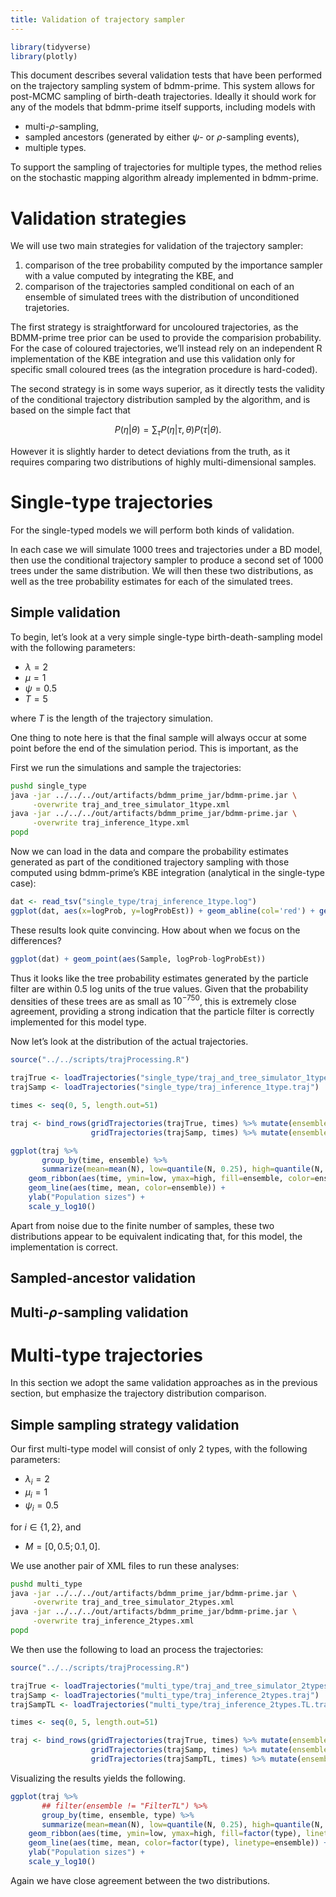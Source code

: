 ```yaml
---
title: Validation of trajectory sampler
---
```


```r
library(tidyverse)
library(plotly)
```

This document describes several validation tests that have been performed
on the trajectory sampling system of bdmm-prime. This system allows for
post-MCMC sampling of birth-death trajectories.  Ideally it should work
for any of the models that bdmm-prime itself supports, including models
with

* multi-$\rho$-sampling,
* sampled ancestors (generated by either $\psi$- or $\rho$-sampling events),
* multiple types.

To support the sampling of trajectories for multiple types, the method
relies on the stochastic mapping algorithm already implemented in bdmm-prime.


# Validation strategies

We will use two main strategies for validation of the trajectory sampler:

1. comparison of the tree probability computed by the importance sampler
   with a value computed by integrating the KBE, and
2. comparison of the trajectories sampled conditional on each of an ensemble
   of simulated trees with the distribution of unconditioned trajetories.
   
The first strategy is straightforward for uncoloured trajectories, as the
BDMM-prime tree prior can be used to provide the comparision probability.
For the case of coloured trajectories, we'll instead rely on an independent
R implementation of the KBE integration and use this validation only for
specific small coloured trees (as the integration procedure is hard-coded).

The second strategy is in some ways superior, as it directly tests the validity
of the conditional trajectory distribution sampled by the algorithm, and is
based on the simple fact that

$$P(\eta|\theta) = \sum_{\tau}P(\eta|\tau,\theta)P(\tau|\theta).$$

However it is slightly harder to detect deviations from the truth, as
it requires comparing two distributions of highly multi-dimensional
samples.


# Single-type trajectories

For the single-typed models we will perform both kinds of validation.

In each case we will simulate 1000 trees and trajectories under a BD
model, then use the conditional trajectory sampler to produce a second
set of 1000 trees under the same distribution.  We will then these
two distributions, as well as the tree probability estimates for each
of the simulated trees.

## Simple validation

To begin, let's look at a very simple single-type birth-death-sampling model with the following parameters:

* $\lambda = 2$
* $\mu = 1$
* $\psi = 0.5$
* $T = 5$

where $T$ is the length of the trajectory simulation.

One thing to note here is that the final sample will always occur at
some point before the end of the simulation period. This is important,
as the 


First we run the simulations and sample the trajectories:
```bash
pushd single_type
java -jar ../../../out/artifacts/bdmm_prime_jar/bdmm-prime.jar \
     -overwrite traj_and_tree_simulator_1type.xml 
java -jar ../../../out/artifacts/bdmm_prime_jar/bdmm-prime.jar \
     -overwrite traj_inference_1type.xml 
popd
```

Now we can load in the data and compare the probability estimates
generated as part of the conditioned trajectory sampling with those
computed using bdmm-prime's KBE integration (analytical in the
single-type case):
```r
dat <- read_tsv("single_type/traj_inference_1type.log")
ggplot(dat, aes(x=logProb, y=logProbEst)) + geom_abline(col='red') + geom_point(col='blue')
```

These results look quite convincing. How about when we focus on the differences?
```r
ggplot(dat) + geom_point(aes(Sample, logProb-logProbEst))
```

Thus it looks like the tree probability estimates generated by the
particle filter are within 0.5 log units of the true values.  Given
that the probability densities of these trees are as small as $10^{-750}$,
this is extremely close agreement, providing a strong indication that
the particle filter is correctly implemented for this model type.

Now let's look at the distribution of the actual trajectories.

```r
source("../../scripts/trajProcessing.R")

trajTrue <- loadTrajectories("single_type/traj_and_tree_simulator_1type.traj")
trajSamp <- loadTrajectories("single_type/traj_inference_1type.traj")

times <- seq(0, 5, length.out=51)

traj <- bind_rows(gridTrajectories(trajTrue, times) %>% mutate(ensemble="Original"),
                  gridTrajectories(trajSamp, times) %>% mutate(ensemble="Filter"))
```

```r
ggplot(traj %>%
       group_by(time, ensemble) %>%
       summarize(mean=mean(N), low=quantile(N, 0.25), high=quantile(N, 0.75))) +
    geom_ribbon(aes(time, ymin=low, ymax=high, fill=ensemble, color=ensemble), alpha=0.5) +
    geom_line(aes(time, mean, color=ensemble)) +
    ylab("Population sizes") +
    scale_y_log10()
```

Apart from noise due to the finite number of samples, these two
distributions appear to be equivalent indicating that, for this model,
the implementation is correct.


## Sampled-ancestor validation

## Multi-$\rho$-sampling validation


# Multi-type trajectories

In this section we adopt the same validation approaches as in the
previous section, but emphasize the trajectory distribution
comparison.

## Simple sampling strategy validation

Our first multi-type model will consist of only 2 types, with the following parameters:

* $\lambda_i = 2$
* $\mu_i = 1$
* $\psi_i = 0.5$

for $i \in \{1,2\}$, and

* $M = [0, 0.5; 0.1, 0]$.

We use another pair of XML files to run these analyses:
```bash
pushd multi_type
java -jar ../../../out/artifacts/bdmm_prime_jar/bdmm-prime.jar \
     -overwrite traj_and_tree_simulator_2types.xml 
java -jar ../../../out/artifacts/bdmm_prime_jar/bdmm-prime.jar \
     -overwrite traj_inference_2types.xml 
popd
```

We then use the following to load an process the trajectories:
```r
source("../../scripts/trajProcessing.R")

trajTrue <- loadTrajectories("multi_type/traj_and_tree_simulator_2types.traj")
trajSamp <- loadTrajectories("multi_type/traj_inference_2types.traj")
trajSampTL <- loadTrajectories("multi_type/traj_inference_2types.TL.traj")

times <- seq(0, 5, length.out=51)

traj <- bind_rows(gridTrajectories(trajTrue, times) %>% mutate(ensemble="Original"),
                  gridTrajectories(trajSamp, times) %>% mutate(ensemble="Filter"),
                  gridTrajectories(trajSampTL, times) %>% mutate(ensemble="FilterTL"))
```

Visualizing the results yields the following.

```r
ggplot(traj %>%
       ## filter(ensemble != "FilterTL") %>%
       group_by(time, ensemble, type) %>%
       summarize(mean=mean(N), low=quantile(N, 0.25), high=quantile(N, 0.75))) +
    geom_ribbon(aes(time, ymin=low, ymax=high, fill=factor(type), linetype=ensemble), color='black', alpha=0.5) +
    geom_line(aes(time, mean, color=factor(type), linetype=ensemble)) +
    ylab("Population sizes") +
    scale_y_log10()
```

Again we have close agreement between the two distributions.

